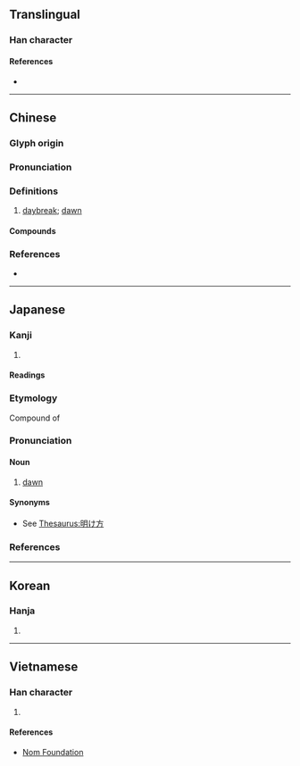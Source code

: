 {{character info/new}}
==Translingual==

===Han character===
{{Han char|rn=72|rad=日|as=14|sn=18|four=66064|canj=AWLA|ids=⿰日署}}

====References====
* {{Han ref|kx=0501.040|dkj=14220|dj=0871.130|hdz=21538.090|uh=66D9|ud=26329|bh=C0C6|bd=49350}}

----

==Chinese==
{{zh-forms}}

===Glyph origin===
{{Han etym}}

===Pronunciation===
{{zh-pron
|m=shǔ
|c=cyu5,syu5,syu6
|mn=qz:sìr/qz,tw,xm:sú/zz:sí/qz:sír
|mn_note=sìr/sú/zz:sí - literary; sú/sír - vernacular (俗)
|mc=y
|oc=y
|cat=n
}}

===Definitions===
{{zh-hanzi}}

# [[daybreak]]; [[dawn]]

====Compounds====
{{zh-der|一線曙光|曙光|曙光乍現|曙後星孤|曙色}}

===References===
* {{R:yue:Hanzi}}

----

==Japanese==

===Kanji===
{{ja-kanji|grade=|rs=日14}}

# {{defn|lang=ja|sort=日14}}

====Readings====
{{ja-readings
|on=しょ
|kun=あけぼの-
}}

===Etymology===
{{ja-kanjitab|あけぼの|yomi=k}}
Compound of {{compound|明け|tr1=ake|t1=brighten|仄|tr2=hono|t2=faint|lang=ja}}

===Pronunciation===
{{ja-pron|あけぼの|y=k|acc=0|acc_ref=DJR}}

====Noun====
{{ja-noun|あけぼの}}

# [[dawn]] {{gloss|the time when night fades and the morning faintly brightens}}

====Synonyms====
* See [[Thesaurus:明け方]]

===References===
<references/>

----

==Korean==

===Hanja===
{{ko-hanja|hangeul=서|eumhun=|rv=seo|mr=sŏ|y=se}}

# {{defn|lang=ko|sort=日14}}

----

==Vietnamese==

===Han character===
{{vi-readings|rs=日14|hanviet=thự}}

# {{defn|lang=vi|sort=日14}}

====References====
* [http://nomfoundation.org/common/nom_details.php?codepoint=66d9 Nom Foundation]